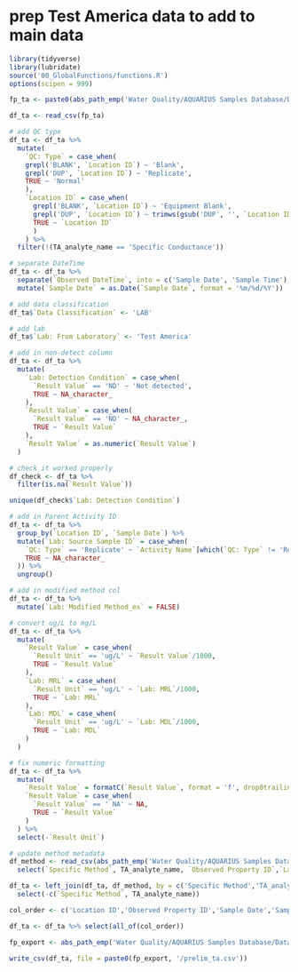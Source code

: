 # prep Test America data to add to main data

```r
library(tidyverse)
library(lubridate)
source('00_GlobalFunctions/functions.R')
options(scipen = 999)
```

```r
fp_ta <- paste0(abs_path_emp('Water Quality/AQUARIUS Samples Database/Database Migration/Test America Data'),'/October 2019-March 2020 Test America Data.csv')

df_ta <- read_csv(fp_ta)
```

```r
# add QC type
df_ta <- df_ta %>%
  mutate(
    `QC: Type` = case_when(
    grepl('BLANK', `Location ID`) ~ 'Blank',
    grepl('DUP', `Location ID`) ~ 'Replicate',
    TRUE ~ 'Normal'
    ),
    `Location ID` = case_when(
      grepl('BLANK', `Location ID`) ~ 'Equipment Blank',
      grepl('DUP', `Location ID`) ~ trimws(gsub('DUP', '', `Location ID`)),
      TRUE ~ `Location ID`
      )
    ) %>%
  filter(!(TA_analyte_name == 'Specific Conductance'))

# separate DateTime
df_ta <- df_ta %>%
  separate(`Observed DateTime`, into = c('Sample Date', 'Sample Time'), sep = ' ') %>%
  mutate(`Sample Date` = as.Date(`Sample Date`, format = '%m/%d/%Y'))

# add data classification
df_ta$`Data Classification` <- 'LAB'

# add lab
df_ta$`Lab: From Laboratory` <- 'Test America'
```

```r
# add in non-detect column
df_ta <- df_ta %>%
  mutate(
    `Lab: Detection Condition` = case_when(
      `Result Value` == 'ND' ~ 'Not detected',
      TRUE ~ NA_character_
    ),
    `Result Value` = case_when(
      `Result Value` == 'ND' ~ NA_character_,
      TRUE ~ `Result Value`
    ),
    `Result Value` = as.numeric(`Result Value`)
  )

# check it worked properly
df_check <- df_ta %>%
  filter(is.na(`Result Value`))

unique(df_check$`Lab: Detection Condition`)
```

```r
# add in Parent Activity ID
df_ta <- df_ta %>%
  group_by(`Location ID`, `Sample Date`) %>%
  mutate(`Lab: Source Sample ID` = case_when(
    `QC: Type` == 'Replicate' ~ `Activity Name`[which(`QC: Type` != 'Replicate')[1]],
    TRUE ~ NA_character_
  )) %>%
  ungroup()

# add in modified method col
df_ta <- df_ta %>%
  mutate(`Lab: Modified Method_ex` = FALSE)
```

```r
# convert ug/L to mg/L
df_ta <- df_ta %>%
  mutate(
    `Result Value` = case_when(
      `Result Unit` == 'ug/L' ~ `Result Value`/1000,
      TRUE ~ `Result Value`
    ),
    `Lab: MRL` = case_when(
      `Result Unit` == 'ug/L' ~ `Lab: MRL`/1000,
      TRUE ~ `Lab: MRL`
    ),
    `Lab: MDL` = case_when(
      `Result Unit` == 'ug/L' ~ `Lab: MDL`/1000,
      TRUE ~ `Lab: MDL`
    )
  )

# fix numeric formatting
df_ta <- df_ta %>%
  mutate(
    `Result Value` = formatC(`Result Value`, format = 'f', drop0trailing = TRUE),
    `Result Value` = case_when(
      `Result Value` == ' NA' ~ NA,
      TRUE ~ `Result Value`
    )
  ) %>%
  select(-`Result Unit`)
```

```r
# update method metadata
df_method <- read_csv(abs_path_emp('Water Quality/AQUARIUS Samples Database/Database Migration/Lists to Import/Analytes_Methods_Units_TestAmerica.csv')) %>%
  select(`Specific Method`, TA_analyte_name, `Observed Property ID`,`Lab: Analysis Method`,`Result Unit`)

df_ta <- left_join(df_ta, df_method, by = c('Specific Method','TA_analyte_name')) %>%
  select(-c(`Specific Method`, TA_analyte_name))
```

```r
col_order <- c('Location ID','Observed Property ID','Sample Date','Sample Time','Data Classification','Result Value','Result Unit','Activity Name','Lab: Sample ID', 'Lab: Source Sample ID','Lab: Analysis Method','Lab: Detection Condition','Lab: MDL','Lab: MRL','Lab: Reports To_ex','Lab: Modified Method_ex','Lab: Quality Flag','Lab: Analyzed DateTime','Lab: Prepared DateTime','Lab: From Laboratory','QC: Type')

df_ta <- df_ta %>% select(all_of(col_order))

fp_export <- abs_path_emp('Water Quality/AQUARIUS Samples Database/Database Migration/Prelim WDL Data')

write_csv(df_ta, file = paste0(fp_export, '/prelim_ta.csv'))
```


